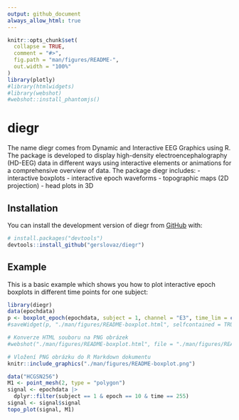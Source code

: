 ```yaml
---
output: github_document
always_allow_html: true
---
```


<!-- README.md is generated from README.Rmd. Please edit that file -->

```r
knitr::opts_chunk$set(
  collapse = TRUE,
  comment = "#>",
  fig.path = "man/figures/README-",
  out.width = "100%"
)
library(plotly)
#library(htmlwidgets)
#library(webshot)
#webshot::install_phantomjs()
```

# diegr

<!-- badges: start -->
<!-- badges: end -->

The name diegr comes from Dynamic and Interactive EEG Graphics using R. The package is developed to display high-density electroencephalography (HD-EEG) data in different ways using interactive elements or animations for a comprehensive overview of data.
The package diegr includes: 
 - interactive boxplots 
 - interactive epoch waveforms
 - topographic maps (2D projection) 
 - head plots in 3D

## Installation

You can install the development version of diegr from [GitHub](https://github.com/) with:

``` r
# install.packages("devtools")
devtools::install_github("gerslovaz/diegr")
```

## Example

This is a basic example which shows you how to plot interactive epoch boxplots in different time points for one subject:

```r
library(diegr)
data(epochdata)
p <- boxplot_epoch(epochdata, subject = 1, channel = "E3", time_lim = c(260:270))
#saveWidget(p, "./man/figures/README-boxplot.html", selfcontained = TRUE)

# Konverze HTML souboru na PNG obrázek
#webshot("./man/figures/README-boxplot.html", file = "./man/figures/README-boxplot.png", vwidth = 800, vheight = 600, delay = 0.2)

# Vložení PNG obrázku do R Markdown dokumentu
knitr::include_graphics("./man/figures/README-boxplot.png")
```

<!-- What is special about using `README.Rmd` instead of just `README.md`? You can include R chunks like so: -->

```r
data("HCGSN256")
M1 <- point_mesh(2, type = "polygon")
signal <- epochdata |>
  dplyr::filter(subject == 1 & epoch == 10 & time == 255) 
signal <- signal$signal
topo_plot(signal, M1)
```

<!-- You'll still need to render `README.Rmd` regularly, to keep `README.md` up-to-date. `devtools::build_readme()` is handy for this. -->

<!-- You can also embed plots, for example: -->

<!-- ```{r pressure, echo = FALSE} -->
<!-- plot(pressure) -->
<!-- ``` -->

<!-- In that case, don't forget to commit and push the resulting figure files, so they display on GitHub and CRAN. -->
